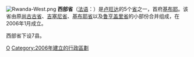 [[File:Rwanda-West.png|right]]
'''西部省'''（[[法语|法语]]：'''{{lang|fr|Province de l'Ouest}}'''）是[[卢旺达|卢旺达]]的5个[[卢旺达行政区划|省]]之一，首府[[基布耶|基布耶]]。该省由原[[尚古古省|尚古古省]]、[[吉塞尼省|吉塞尼省]]、[[基布耶省|基布耶省]]以及[[鲁亨盖里省|鲁亨盖里省]]的小部份合并组成，在2006年1月成立。

西部省下设7县。
{{Rwanda provinces}}
{{Rwanda-stub}}

[[Category:卢旺达省份|O]]
[[Category:2006年建立的行政區劃|Category:2006年建立的行政區劃]]